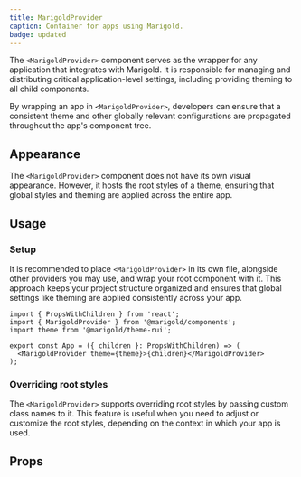 ```yaml
---
title: MarigoldProvider
caption: Container for apps using Marigold.
badge: updated
---
```


The `<MarigoldProvider>` component serves as the wrapper for any application that integrates with Marigold. It is responsible for managing and distributing critical application-level settings, including providing theming to all child components.

By wrapping an app in `<MarigoldProvider>`, developers can ensure that a consistent theme and other globally relevant configurations are propagated throughout the app's component tree.

## Appearance

The `<MarigoldProvider>` component does not have its own visual appearance. However, it hosts the root styles of a theme, ensuring that global styles and theming are applied across the entire app.

## Usage

### Setup

It is recommended to place `<MarigoldProvider>` in its own file, alongside other providers you may use, and wrap your root component with it. This approach keeps your project structure organized and ensures that global settings like theming are applied consistently across your app.

```tsx
import { PropsWithChildren } from 'react';
import { MarigoldProvider } from '@marigold/components';
import theme from '@marigold/theme-rui';

export const App = ({ children }: PropsWithChildren) => (
  <MarigoldProvider theme={theme}>{children}</MarigoldProvider>
);
```

### Overriding root styles

The `<MarigoldProvider>` supports overriding root styles by passing custom class names to it. This feature is useful when you need to adjust or customize the root styles, depending on the context in which your app is used.

<ComponentDemo file="./provider-root-styles.demo.tsx" />

## Props

<StorybookHintMessage component={title} />

<PropsTable component={title} />
